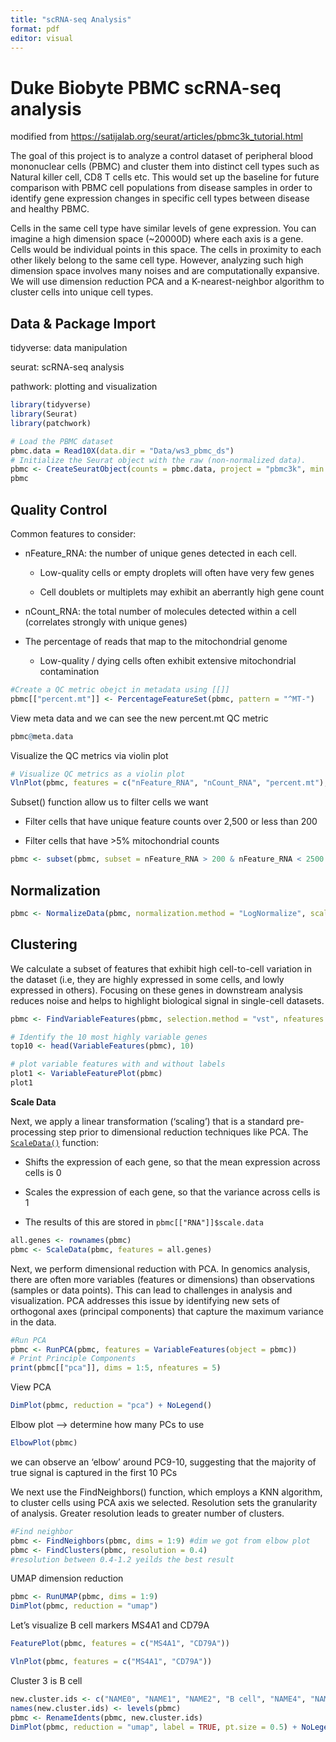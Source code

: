 ---
title: "scRNA-seq Analysis"
format: pdf
editor: visual
---

# Duke Biobyte PBMC scRNA-seq analysis

modified from <https://satijalab.org/seurat/articles/pbmc3k_tutorial.html>

The goal of this project is to analyze a control dataset of peripheral blood mononuclear cells (PBMC) and cluster them into distinct cell types such as Natural killer cell, CD8 T cells etc. This would set up the baseline for future comparison with PBMC cell populations from disease samples in order to identify gene expression changes in specific cell types between disease and healthy PBMC.

Cells in the same cell type have similar levels of gene expression. You can imagine a high dimension space (\~20000D) where each axis is a gene. Cells would be individual points in this space. The cells in proximity to each other likely belong to the same cell type. However, analyzing such high dimension space involves many noises and are computationally expansive. We will use dimension reduction PCA and a K-nearest-neighbor algorithm to cluster cells into unique cell types.

## Data & Package Import

tidyverse: data manipulation

seurat: scRNA-seq analysis

pathwork: plotting and visualization

```{r}
library(tidyverse)
library(Seurat)
library(patchwork)
```

```{r}
# Load the PBMC dataset
pbmc.data = Read10X(data.dir = "Data/ws3_pbmc_ds")
# Initialize the Seurat object with the raw (non-normalized data).
pbmc <- CreateSeuratObject(counts = pbmc.data, project = "pbmc3k", min.cells = 3, min.features = 200)
pbmc
```

## Quality Control

Common features to consider:

-   nFeature_RNA: the number of unique genes detected in each cell.

    -   Low-quality cells or empty droplets will often have very few genes

    -   Cell doublets or multiplets may exhibit an aberrantly high gene count

-   nCount_RNA: the total number of molecules detected within a cell (correlates strongly with unique genes)

-   The percentage of reads that map to the mitochondrial genome

    -   Low-quality / dying cells often exhibit extensive mitochondrial contamination

```{r}
#Create a QC metric obejct in metadata using [[]]
pbmc[["percent.mt"]] <- PercentageFeatureSet(pbmc, pattern = "^MT-")
```

View meta data and we can see the new percent.mt QC metric

```{r}
pbmc@meta.data
```

Visualize the QC metrics via violin plot

```{r}
# Visualize QC metrics as a violin plot
VlnPlot(pbmc, features = c("nFeature_RNA", "nCount_RNA", "percent.mt"), ncol = 3)
```

Subset() function allow us to filter cells we want

-   Filter cells that have unique feature counts over 2,500 or less than 200

-   Filter cells that have \>5% mitochondrial counts

```{r}
pbmc <- subset(pbmc, subset = nFeature_RNA > 200 & nFeature_RNA < 2500 & percent.mt < 5)
```

## Normalization

```{r}
pbmc <- NormalizeData(pbmc, normalization.method = "LogNormalize", scale.factor = 10000)
```

## Clustering

We calculate a subset of features that exhibit high cell-to-cell variation in the dataset (i.e, they are highly expressed in some cells, and lowly expressed in others). Focusing on these genes in downstream analysis reduces noise and helps to highlight biological signal in single-cell datasets.

```{r}
pbmc <- FindVariableFeatures(pbmc, selection.method = "vst", nfeatures = 2000)

# Identify the 10 most highly variable genes
top10 <- head(VariableFeatures(pbmc), 10)

# plot variable features with and without labels
plot1 <- VariableFeaturePlot(pbmc)
plot1
```

**Scale Data**

Next, we apply a linear transformation (‘scaling’) that is a standard pre-processing step prior to dimensional reduction techniques like PCA. The [`ScaleData()`](https://satijalab.org/seurat/reference/scaledata) function:

-   Shifts the expression of each gene, so that the mean expression across cells is 0

-   Scales the expression of each gene, so that the variance across cells is 1

-   The results of this are stored in `pbmc[["RNA"]]$scale.data`

```{r}
all.genes <- rownames(pbmc)
pbmc <- ScaleData(pbmc, features = all.genes)
```

Next, we perform dimensional reduction with PCA. In genomics analysis, there are often more variables (features or dimensions) than observations (samples or data points). This can lead to challenges in analysis and visualization. PCA addresses this issue by identifying new sets of orthogonal axes (principal components) that capture the maximum variance in the data.

```{r}
#Run PCA
pbmc <- RunPCA(pbmc, features = VariableFeatures(object = pbmc))
# Print Principle Components
print(pbmc[["pca"]], dims = 1:5, nfeatures = 5)
```

View PCA

```{r}
DimPlot(pbmc, reduction = "pca") + NoLegend()
```

Elbow plot --\> determine how many PCs to use

```{r}
ElbowPlot(pbmc)
```

we can observe an 'elbow' around PC9-10, suggesting that the majority of true signal is captured in the first 10 PCs

We next use the FindNeighbors() function, which employs a KNN algorithm, to cluster cells using PCA axis we selected. Resolution sets the granularity of analysis. Greater resolution leads to greater number of clusters.

```{r}
#Find neighbor
pbmc <- FindNeighbors(pbmc, dims = 1:9) #dim we got from elbow plot
pbmc <- FindClusters(pbmc, resolution = 0.4)
#resolution between 0.4-1.2 yeilds the best result
```

UMAP dimension reduction

```{r}
pbmc <- RunUMAP(pbmc, dims = 1:9)
DimPlot(pbmc, reduction = "umap")
```

Let's visualize B cell markers MS4A1 and CD79A

```{r}
FeaturePlot(pbmc, features = c("MS4A1", "CD79A"))
```

```{r}
VlnPlot(pbmc, features = c("MS4A1", "CD79A"))
```

Cluster 3 is B cell

```{r}
new.cluster.ids <- c("NAME0", "NAME1", "NAME2", "B cell", "NAME4", "NAME5", "NAME6","NAME7", "NAME8", "NAME9")
names(new.cluster.ids) <- levels(pbmc)
pbmc <- RenameIdents(pbmc, new.cluster.ids)
DimPlot(pbmc, reduction = "umap", label = TRUE, pt.size = 0.5) + NoLegend()

```
